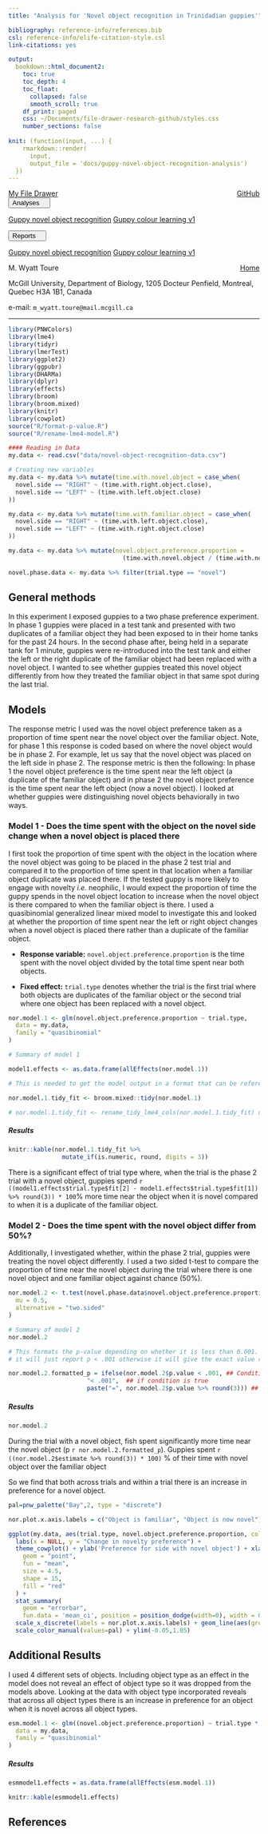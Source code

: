 ```yaml
---
title: "Analysis for 'Novel object recognition in Trinidadian guppies'"

bibliography: reference-info/references.bib
csl: reference-info/elife-citation-style.csl
link-citations: yes

output:
  bookdown::html_document2:
    toc: true
    toc_depth: 4
    toc_float:
      collapsed: false
      smooth_scroll: true    
    df_print: paged
    css: ~/Documents/file-drawer-research-github/styles.css
    number_sections: false
    
knit: (function(input, ...) {
    rmarkdown::render(
      input,
      output_file = 'docs/guppy-novel-object-recognition-analysis')
  })
---
```


<div class="topnav">
<a href="index.html">My File Drawer</a>
<a href="https://github.com/wyatt-toure/file-drawer-research" style = "float: right;">GitHub</a>
<div class="dropdown">
<button class="dropbtn">Analyses <img src="caret-down.svg" width = "10"></img></button>
<div class="dropdown-content">
<a href="guppy-novel-object-recognition-analysis.html">Guppy novel object recognition</a>
<a href="guppy-colour-learning-v1-analysis.html">Guppy colour learning v1</a>
</div>
</div>
<div class="dropdown">
<button class="dropbtn">Reports <img src="caret-down.svg" width = "10"></img></button>
<div class="dropdown-content">
<a href="guppy-novel-object-recognition-report.html">Guppy novel object recognition</a>
<a href="guppy-colour-learning-v1-report.html">Guppy colour learning v1</a>
</div>
</div>
<a class="active" href="index.html" style = "float: right;">Home</a>
</div>

<p class="author-name">M. Wyatt Toure</p>

<p class="author-affil">McGill University, Department of Biology, 1205 Docteur Penfield, Montreal, Quebec H3A 1B1, Canada</p>

<p>e-mail: `m_wyatt.toure@mail.mcgill.ca`</p>

------------------------------------------------------------------------



```r
library(PNWColors)
library(lme4)
library(tidyr)
library(lmerTest)
library(ggplot2)
library(ggpubr)
library(DHARMa)
library(dplyr)
library(effects)
library(broom)
library(broom.mixed)
library(knitr)
library(cowplot)
source("R/format-p-value.R")
source("R/rename-lme4-model.R")
```

```r
#### Reading in Data
my.data <- read.csv("data/novel-object-recognition-data.csv")

# Creating new variables
my.data <- my.data %>% mutate(time.with.novel.object = case_when(
  novel.side == "RIGHT" ~ (time.with.right.object.close),
  novel.side == "LEFT" ~ (time.with.left.object.close)
))

my.data <- my.data %>% mutate(time.with.familiar.object = case_when(
  novel.side == "RIGHT" ~ (time.with.left.object.close),
  novel.side == "LEFT" ~ (time.with.right.object.close)
))

my.data <- my.data %>% mutate(novel.object.preference.proportion = 
                                (time.with.novel.object / (time.with.novel.object + time.with.familiar.object)))

novel.phase.data <- my.data %>% filter(trial.type == "novel")
```

## General methods

In this experiment I exposed guppies to a two phase preference experiment. In phase 1 guppies were placed in a test tank and presented with two duplicates of a familiar object they had been exposed to in their home tanks for the past 24 hours. In the second phase after, being held in a separate tank for 1 minute, guppies were re-introduced into the test tank and either the left or the right duplicate of the familiar object had been replaced with a novel object. I wanted to see whether guppies treated this novel object differently from how they treated the familiar object in that same spot during the last trial.

## Models

The response metric I used was the novel object preference taken as a proportion of time spent near the novel object over the familiar object. Note, for phase 1 this response is coded based on where the novel object would be in phase 2. For example, let us say that the novel object was placed on the left side in phase 2. The response metric is then the following: In phase 1 the novel object preference is the time spent near the left object (a duplicate of the familiar object) and in phase 2 the novel object preference is the time spent near the left object (now a novel object). I looked at whether guppies were distinguishing novel objects behaviorally in two ways.

### Model 1 - Does the time spent with the object on the novel side change when a novel object is placed there

I first took the proportion of time spent with the object in the location where the novel object was going to be placed in the phase 2 test trial and compared it to the proportion of time spent in that location when a familiar object duplicate was placed there. If the tested guppy is more likely to engage with novelty *i.e.* neophilic, I would expect the proportion of time the guppy spends in the novel object location to increase when the novel object is there compared to when the familiar object is there. I used a quasibinomial generalized linear mixed model to investigate this and looked at whether the proportion of time spent near the left or right object changes when a novel object is placed there rather than a duplicate of the familiar object.

-   **Response variable:** `novel.object.preference.proportion` is the time spent with the novel object divided by the total time spent near both objects.

-   **Fixed effect:** `trial.type` denotes whether the trial is the first trial where both objects are duplicates of the familiar object or the second trial where one object has been replaced with a novel object.

```r
nor.model.1 <- glm(novel.object.preference.proportion ~ trial.type,
  data = my.data,
  family = "quasibinomial"
)
```

```r
# Summary of model 1

model1.effects <- as.data.frame(allEffects(nor.model.1))

# This is needed to get the model output in a format that can be referenced later

nor.model.1.tidy_fit <- broom.mixed::tidy(nor.model.1)

# nor.model.1.tidy_fit <- rename_tidy_lme4_cols(nor.model.1.tidy_fit) quasibinomial is not T statistic 
```

##### Results

```r
knitr::kable(nor.model.1.tidy_fit %>% 
               mutate_if(is.numeric, round, digits = 3))
```

There is a significant effect of trial type where, when the trial is the phase 2 trial with a novel object, guppies spend `r ((model1.effects$trial.type$fit[2] - model1.effects$trial.type$fit[1]) %>% round(3)) * 100`% more time near the object when it is novel compared to when it is a duplicate of the familiar object.

### Model 2 - Does the time spent with the novel object differ from 50%?

Additionally, I investigated whether, within the phase 2 trial, guppies were treating the novel object differently. I used a two sided t-test to compare the proportion of time near the novel object during the trial where there is one novel object and one familiar object against chance (50%).

```r
nor.model.2 <- t.test(novel.phase.data$novel.object.preference.proportion,
  mu = 0.5,
  alternative = "two.sided"
)
```

```r
# Summary of model 2
nor.model.2

# This formats the p-value depending on whether it is less than 0.001. If that is true
# it will just report p < .001 otherwise it will give the exact value rounded to 3 decimal points

nor.model.2.formatted_p = ifelse(nor.model.2$p.value < .001, ## Condition
                      "< .001",  ## if condition is true
                      paste("=", nor.model.2$p.value %>% round(3))) ## if condition is false
```

##### Results

```r
nor.model.2
```

During the trial with a novel object, fish spent significantly more time near the novel object (p `r nor.model.2.formatted_p`). Guppies spent `r ((nor.model.2$estimate %>% round(3)) * 100)` % of their time with novel object over the familiar object

So we find that both across trials and within a trial there is an increase in preference for a novel object.

```r
pal=pnw_palette("Bay",2, type = "discrete")

nor.plot.x.axis.labels = c("Object is familiar", "Object is now novel")

ggplot(my.data, aes(trial.type, novel.object.preference.proportion, color = trial.type)) +
  labs(x = NULL, y = "Change in novelty preference") +
  theme_cowplot() + ylab('Preference for side with novel object') + xlab('')  + theme(legend.position = "none") +theme(axis.text=element_text(size=13),axis.title=element_text(size=16,face="bold"), plot.title = element_text(size=13, hjust=0.5)) + geom_jitter(size = 2, alpha = .4, width = 0) + geom_hline(yintercept = 0.5, color = "black", alpha = 0.7, size = 0.6, linetype = 'dashed') + stat_summary(
    geom = "point",
    fun = "mean",
    size = 4.5,
    shape = 15,
    fill = "red"
  ) +
  stat_summary(
    geom = "errorbar",
    fun.data = 'mean_ci', position = position_dodge(width=0), width = 0.1) + 
  scale_x_discrete(labels = nor.plot.x.axis.labels) + geom_line(aes(group = id), alpha = 0.5, color = 'grey') + 
  scale_color_manual(values=pal) + ylim(-0.05,1.05)
```

## Additional Results

I used 4 different sets of objects. Including object type as an effect in the model does not reveal an effect of object type so it was dropped from the models above. Looking at the data with object type incorporated reveals that across all object types there is an increase in preference for an object when it is novel across all object types.

```r
esm.model.1 <- glm((novel.object.preference.proportion) ~ trial.type * object.type,
  data = my.data,
  family = "quasibinomial"
)
```

##### Results

```r
esmmodel1.effects = as.data.frame(allEffects(esm.model.1))

knitr::kable(esmmodel1.effects)
```

## References
